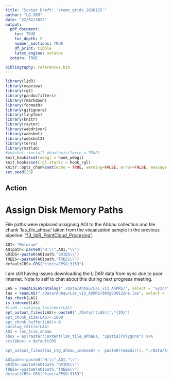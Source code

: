 ```yaml
---
title: "Script Draft: 'stems_grids_2020125'"
author: "LQ-SRM"
date: "22/02/2022"
output: 
  pdf_document:
    toc: TRUE
    toc_depth: 5
    number_sections: TRUE
    df_print: tibble
    latex_engine: xelatex
  zotero: TRUE

bibliography: references.bib
---
```


```r
library(lidR)
library(mapview)
library(rgl)
library(pandocfilters)
library(rmarkdown)
library(formatR)
library(gitignore)
library(tinytex)
library(knitr)
library(raster)
library(webdriver)
library(webshot)
library(webshot2)
library(terra)
library(matlab)
#webshot::install_phantomjs(force = TRUE)
knit_hooks$set(webgl = hook_webgl)
knit_hooks$set(rgl.static = hook_rgl)
knitr::opts_chunk$set(echo = TRUE, warning=FALSE, error=FALSE, message = FALSE)
set.seed(23)
```

## Action 



# Assign Disk Memory Paths

File paths were replaced assigning AOI to the Ahbau collection and tile chunk 'las_tile_ahbau' taken from the visuaization sample in the previous pipeline: ["13_lidR_PointCloud_Procesing"](https://github.com/seamusrobertmurphy/13_lidR_PointCloud_Processing.git).

```r
AOI<-"Meldrum"
AOIpath<-paste0("H:\\",AOI,"\\")
GRIDS<-paste0(AOIpath,"GRIDS\\")
TREES<-paste0(AOIpath,"TREES\\")
defaultCRS<-CRS("+init=EPSG:3153")
```

I am still having issues downloading the LiDAR data from sync due to poor internet. Note to self to chat about this during next progress meeting.

```r
LAS = readALSLAScatalog("./Data/Ahbau/Las_v12_ASPRS/", select = "xyzcr",)
las = readLAS("./Data/Ahbau/Las_v12_ASPRS/093g030122ne.las", select = 'xyzcr')
las_check(LAS)
is.indexed(LAS)
#lidR:::catalog_laxindex(LAS)
opt_output_files(LAS)<-paste0('./Data/rtLAS\\","{ID}")
opt_chunk_size(LAS)<-1000
opt_chunk_buffer(LAS)<-0
catalog_retile(LAS)
AOI = las_tile_ahbau
bbox = as(raster::extent(las_tile_ahbau), "SpatialPolygons") %>%
crs(bbox) = defaultCRS

opt_output_files(las_ctg_ahbau_indexed) =  paste0(tempdir(), "./Data/las_ctg_ahbau_csf")

AOIpath<-paste0("H:\\",AOI,"\\")
GRIDS<-paste0(AOIpath,"GRIDS\\")
TREES<-paste0(AOIpath,"TREES\\")
defaultCRS<-CRS("+init=EPSG:3153")
```
